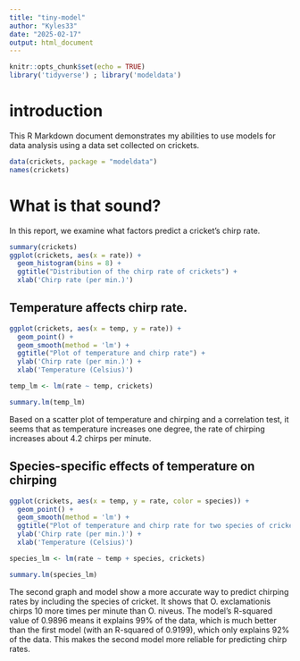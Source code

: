 ```yaml
---
title: "tiny-model"
author: "Kyles33"
date: "2025-02-17"
output: html_document
---
```


```r
knitr::opts_chunk$set(echo = TRUE)
library('tidyverse') ; library('modeldata')
``` 
# introduction

This R Markdown document demonstrates my abilities to use models for data analysis using a data set collected on crickets.

```r
data(crickets, package = "modeldata")
names(crickets)
```

# What is that sound?

In this report, we examine what factors predict a cricket's chirp rate.

```r
summary(crickets)
ggplot(crickets, aes(x = rate)) +
  geom_histogram(bins = 8) + 
  ggtitle("Distribution of the chirp rate of crickets") +
  xlab('Chirp rate (per min.)')
```

## Temperature affects chirp rate.

```r
ggplot(crickets, aes(x = temp, y = rate)) +
  geom_point() + 
  geom_smooth(method = 'lm') +
  ggtitle("Plot of temperature and chirp rate") +
  ylab('Chirp rate (per min.)') +
  xlab('Temperature (Celsius)')

temp_lm <- lm(rate ~ temp, crickets)

summary.lm(temp_lm)

```

Based on a scatter plot of temperature and chirping and a correlation test, it seems that as temperature increases one degree, the rate of chirping increases about 4.2 chirps per minute.

## Species-specific effects of temperature on chirping

```r
ggplot(crickets, aes(x = temp, y = rate, color = species)) +
  geom_point() + 
  geom_smooth(method = 'lm') +
  ggtitle("Plot of temperature and chirp rate for two species of crickets") +
  ylab('Chirp rate (per min.)') +
  xlab('Temperature (Celsius)')

species_lm <- lm(rate ~ temp + species, crickets)

summary.lm(species_lm)
```
The second graph and model show a more accurate way to predict chirping rates by including the species of cricket. It shows that O. exclamationis chirps 10 more times per minute than O. niveus. The model’s R-squared value of 0.9896 means it explains 99% of the data, which is much better than the first model (with an R-squared of 0.9199), which only explains 92% of the data. This makes the second model more reliable for predicting chirp rates.
